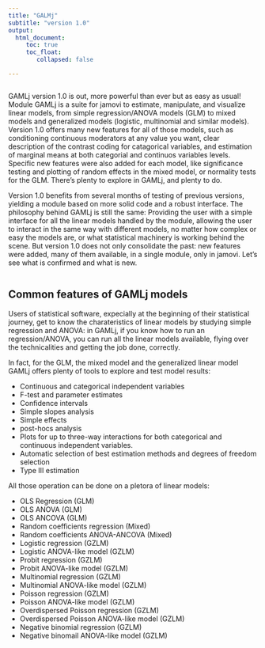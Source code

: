 ```yaml
---
title: "GALMj"
subtitle: "version 1.0"
output: 
  html_document:
     toc: true
     toc_float:
        collapsed: false

---
```



```r
```



GAMLj version 1.0 is out, more powerful than ever but as easy as usual!  Module GAMLj is a suite for jamovi to estimate, manipulate, and visualize linear models, from simple regression/ANOVA models (GLM) to mixed models and generalized models (logistic, multinomial and similar models). Version 1.0 offers many new features for all of those models, such as conditioning continuous moderators at any value you want, clear description of the contrast coding for catagorical variables, and estimation of marginal means at both categorial and continuos variables levels. Specific new features were also added for each model, like significance testing and plotting of random effects in the mixed model, or normality tests for the GLM. There's plenty to explore in GAMLj, and plenty to do.  

Version 1.0 benefits from several months of testing of previous versions, yielding a module based on more solid code and a robust interface. The philosophy behind GAMLj is still the same: Providing the user with a simple interface for all the linear models handled by the module,  allowing the user to interact in the same way with different models, no matter how complex or easy the models are, or what statistical machinery is working behind the scene. But version 1.0 does not only consolidate the past: new features were added, many of them available, in a single module, only in jamovi. Let's see what is confirmed and what is new.

<img src="pic1.png" class="img-responsive" alt="">


## Common features of GAMLj models

Users of statistical software, expecially at the beginning of their statistical journey, get to know the charateristics of linear models by studying simple regression and ANOVA: in GAMLj, if you know how to run an regression/ANOVA, you can run all the linear models available, flying over the technicalities and getting the job done, correctly. 

In fact, for the GLM, the mixed model and the generalized linear model GAMLj offers plenty of tools to explore and test model results:

* Continuous and categorical independent variables
* F-test and parameter estimates
* Confidence intervals
* Simple slopes analysis
* Simple effects
* post-hocs analysis
* Plots for up to three-way interactions for both categorical and continuous independent variables.
* Automatic selection of best estimation methods and degrees of freedom selection
* Type III estimation

All those operation can be done on a pletora of linear models:

* OLS Regression (GLM)
* OLS ANOVA (GLM)
* OLS ANCOVA (GLM)
* Random coefficients regression (Mixed)
* Random coefficients ANOVA-ANCOVA (Mixed)
* Logistic regression (GZLM)
* Logistic ANOVA-like model (GZLM)
* Probit regression (GZLM)
* Probit ANOVA-like model (GZLM)
* Multinomial regression (GZLM)
* Multinomial ANOVA-like model (GZLM)
* Poisson regression (GZLM)
* Poisson ANOVA-like model (GZLM)
* Overdispersed Poisson regression (GZLM)
* Overdispersed Poisson ANOVA-like model (GZLM)
* Negative binomial regression (GZLM)
* Negative binomail  ANOVA-like model (GZLM)





